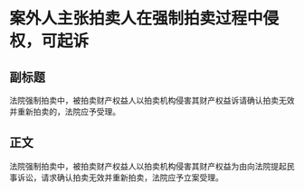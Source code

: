 # 案外人主张拍卖人在强制拍卖过程中侵权，可起诉
## 副标题
法院强制拍卖中，被拍卖财产权益人以拍卖机构侵害其财产权益诉请确认拍卖无效并重新拍卖的，法院应予受理。
## 正文
法院强制拍卖中，被拍卖财产权益人以拍卖机构侵害其财产权益为由向法院提起民事诉讼，请求确认拍卖无效并重新拍卖，法院应予立案受理。